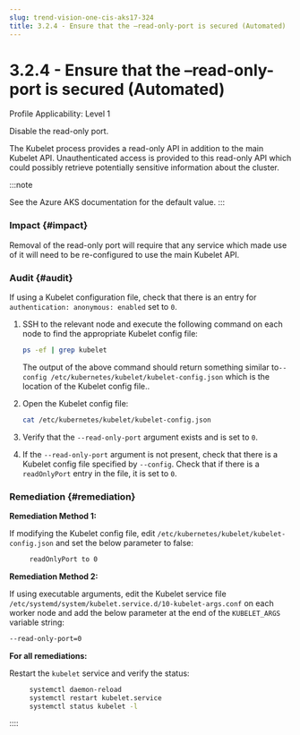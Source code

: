 ```yaml
---
slug: trend-vision-one-cis-aks17-324
title: 3.2.4 - Ensure that the –read-only-port is secured (Automated)
---
```

# 3.2.4 - Ensure that the –read-only-port is secured (Automated)

Profile Applicability: Level 1

Disable the read-only port.

The Kubelet process provides a read-only API in addition to the main Kubelet API. Unauthenticated access is provided to this read-only API which could possibly retrieve potentially sensitive information about the cluster.

:::note

See the Azure AKS documentation for the default value.
:::

### Impact {#impact}

Removal of the read-only port will require that any service which made use of it will need to be re-configured to use the main Kubelet API.

### Audit {#audit}

If using a Kubelet configuration file, check that there is an entry for `authentication: anonymous: enabled` set to `0`.

1.  SSH to the relevant node and execute the following command on each node to find the appropriate Kubelet config file:

    ```bash
    ps -ef | grep kubelet
    ```

    The output of the above command should return something similar to`--config /etc/kubernetes/kubelet/kubelet-config.json` which is the location of the Kubelet config file..

2.  Open the Kubelet config file:

    ```bash
    cat /etc/kubernetes/kubelet/kubelet-config.json
    ```

3.  Verify that the `--read-only-port` argument exists and is set to `0`.

4.  If the `--read-only-port` argument is not present, check that there is a Kubelet config file specified by `--config`. Check that if there is a `readOnlyPort` entry in the file, it is set to `0`.

### Remediation {#remediation}

**Remediation Method 1:**

If modifying the Kubelet config file, edit `/etc/kubernetes/kubelet/kubelet-config.json` and set the below parameter to false:

```bash
     readOnlyPort to 0

```

**Remediation Method 2:**

If using executable arguments, edit the Kubelet service file `/etc/systemd/system/kubelet.service.d/10-kubelet-args.conf` on each worker node and add the below parameter at the end of the `KUBELET_ARGS` variable string:

```bash
--read-only-port=0
```

**For all remediations:**

Restart the `kubelet` service and verify the status:

```bash
     systemctl daemon-reload
     systemctl restart kubelet.service
     systemctl status kubelet -l

```
::::
